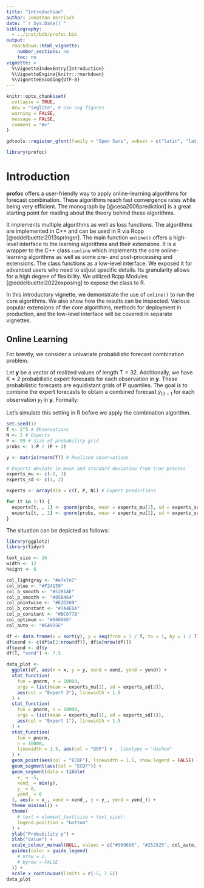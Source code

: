 ```yaml
---
title: "Introduction"
author: Jonathan Berrisch
date: "`r Sys.Date()`"
bibliography:
  - ../inst/bib/profoc.bib
output:
  rmarkdown::html_vignette:
    number_sections: no
    toc: no
vignette: >
  %\VignetteIndexEntry{Introduction}
  %\VignetteEngine{knitr::rmarkdown}
  %\VignetteEncoding{UTF-8}
---
```


```r
knitr::opts_chunk$set(
  collapse = TRUE,
  dev = "svglite", # Use svg figures
  warning = FALSE,
  message = FALSE,
  comment = "#>"
)

gdtools::register_gfont(family = "Open Sans", subset = c("latin", "latin-ext", "greek"))
```

```r
library(profoc)
```

# Introduction

**profoc** offers a user-friendly way to apply online-learning algorithms for forecast combination. These algorithms reach fast convergence rates while being very efficient. The monograph by [@cesa2006prediction] is a great starting point for reading about the theory behind these algorithms.

It implements multiple algorithms as well as loss functions. The algorithms are implemented in C++ and can be used in R via Rcpp [@eddelbuettel2013springer]. The main function `online()` offers a high-level interface to the learning algorithms and their extensions. It is a wrapper to the C++ class `conline` which implements the core online-learning algorithms as well as some pre- and post-processing and extensions. The class functions as a low-level interface. We exposed it for advanced users who need to adjust specific details. Its granularity allows for a high degree of flexibility. We utilized Rcpp Modules [@eddelbuettel2022exposing] to expose the class to R.

In this introductory vignette, we demonstrate the use of `online()` to run the core algorithms. We also show how the results can be inspected. Various popular extensions of the core algorithms, methods for deployment in production, and the low-level interface will be covered in separate vignettes.

## Online Learning

For brevity, we consider a univariate probabilistic forecast combination problem.

Let $\boldsymbol{y}$ be a vector of realized values of length $\text{T} = 32$. Additionally, we have $\text{K}=2$ probabilistic expert forecasts for each observation in $\boldsymbol{y}$. These probabilistic forecasts are equidistant grids of $\text{P}$ quantiles. The goal is to combine the expert forecasts to obtain a combined forecast $\widetilde{y}_{t|t-1}$ for each observation $y_t$ in $\boldsymbol{y}$. Formally:

\begin{equation}
    \widetilde{y}_{t|t-1} = \sum_{k=1}^K w_{t,k} \widehat{y}_{t,k}.
\end{equation}

Let's simulate this setting in R before we apply the combination algorithm. 

```r
set.seed(1)
T <- 2^5 # Observations
N <- 2 # Experts
P <- 99 # Size of probability grid
probs <- 1:P / (P + 1)

y <- matrix(rnorm(T)) # Realized observations

# Experts deviate in mean and standard deviation from true process
experts_mu <- c(-1, 3)
experts_sd <- c(1, 2)

experts <- array(dim = c(T, P, N)) # Expert predictions

for (t in 1:T) {
  experts[t, , 1] <- qnorm(probs, mean = experts_mu[1], sd = experts_sd[1])
  experts[t, , 2] <- qnorm(probs, mean = experts_mu[2], sd = experts_sd[2])
}
```

The situation can be depicted as follows:

```r
library(ggplot2)
library(tidyr)

text_size <- 16
width <- 12
height <- 6

col_lightgray <- "#e7e7e7"
col_blue <- "#F24159"
col_b_smooth <- "#5391AE"
col_p_smooth <- "#85B464"
col_pointwise <- "#E2D269"
col_b_constant <- "#7A4E8A"
col_p_constant <- "#BC677B"
col_optimum <- "#666666"
col_auto <- "#EA915E"

df <- data.frame(x = sort(y), y = seq(from = 1 / T, to = 1, by = 1 / T))
df$xend <- c(df$x[2:nrow(df)], df$x[nrow(df)])
df$yend <- df$y
df[T, "xend"] <- 7.5

data_plot <-
  ggplot(df, aes(x = x, y = y, xend = xend, yend = yend)) +
  stat_function(
    fun = pnorm, n = 10000,
    args = list(mean = experts_mu[2], sd = experts_sd[2]),
    aes(col = "Expert 2"), linewidth = 1.5
  ) +
  stat_function(
    fun = pnorm, n = 10000,
    args = list(mean = experts_mu[1], sd = experts_sd[1]),
    aes(col = "Expert 1"), linewidth = 1.5
  ) +
  stat_function(
    fun = pnorm,
    n = 10000,
    linewidth = 1.5, aes(col = "DGP") # , linetype = "dashed"
  ) +
  geom_point(aes(col = "ECDF"), linewidth = 1.5, show.legend = FALSE) +
  geom_segment(aes(col = "ECDF")) +
  geom_segment(data = tibble(
    x_ = -5,
    xend_ = min(y),
    y_ = 0,
    yend_ = 0
  ), aes(x = x_, xend = xend_, y = y_, yend = yend_)) +
  theme_minimal() +
  theme(
    # text = element_text(size = text_size),
    legend.position = "bottom"
  ) +
  ylab("Probability p") +
  xlab("Value") +
  scale_colour_manual(NULL, values = c("#969696", "#252525", col_auto, col_blue)) +
  guides(color = guide_legend(
    # nrow = 2,
    # byrow = FALSE
  )) +
  scale_x_continuous(limits = c(-5, 7.5))
data_plot
```
